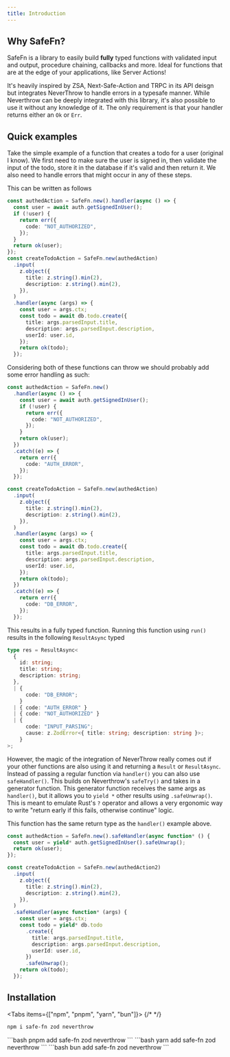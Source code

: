 ```yaml
---
title: Introduction
---
```



## Why SafeFn?

SafeFn is a library to easily build **fully** typed functions with validated input and output, procedure chaining, callbacks and more. Ideal for functions that are at the edge of your applications, like Server Actions!

It's heavily inspired by ZSA, Next-Safe-Action and TRPC in its API deisgn but integrates NeverThrow to handle errors in a typesafe manner.
While Neverthrow can be deeply integrated with this library, it's also possible to use it without any knowledge of it. The only requirement is that your handler returns either an `Ok` or `Err`.

## Quick examples

Take the simple example of a function that creates a todo for a user (original I know).
We first need to make sure the user is signed in, then validate the input of the todo, store it in the database if it's valid and then return it. We also need to handle errors that might occur in any of these steps.

This can be written as follows

```ts
const authedAction = SafeFn.new().handler(async () => {
  const user = await auth.getSignedInUser();
  if (!user) {
    return err({
      code: "NOT_AUTHORIZED",
    });
  }
  return ok(user);
});
const createTodoAction = SafeFn.new(authedAction)
  .input(
    z.object({
      title: z.string().min(2),
      description: z.string().min(2),
    }),
  )
  .handler(async (args) => {
    const user = args.ctx;
    const todo = await db.todo.create({
      title: args.parsedInput.title,
      description: args.parsedInput.description,
      userId: user.id,
    });
    return ok(todo);
  });
```

Considering both of these functions can throw we should probably add some error handling as such:

```ts
const authedAction = SafeFn.new()
  .handler(async () => {
    const user = await auth.getSignedInUser();
    if (!user) {
      return err({
        code: "NOT_AUTHORIZED",
      });
    }
    return ok(user);
  })
  .catch((e) => {
    return err({
      code: "AUTH_ERROR",
    });
  });

const createTodoAction = SafeFn.new(authedAction)
  .input(
    z.object({
      title: z.string().min(2),
      description: z.string().min(2),
    }),
  )
  .handler(async (args) => {
    const user = args.ctx;
    const todo = await db.todo.create({
      title: args.parsedInput.title,
      description: args.parsedInput.description,
      userId: user.id,
    });
    return ok(todo);
  })
  .catch((e) => {
    return err({
      code: "DB_ERROR",
    });
  });
```

This results in a fully typed function. Running this function using `run()` results in the following `ResultAsync` typed

```ts
type res = ResultAsync<
  {
    id: string;
    title: string;
    description: string;
  },
  | {
      code: "DB_ERROR";
    }
  | { code: "AUTH_ERROR" }
  | { code: "NOT_AUTHORIZED" }
  | {
      code: "INPUT_PARSING";
      cause: z.ZodError<{ title: string; description: string }>;
    }
>;
```

However, the magic of the integration of NeverThrow really comes out if your other functions are also using it and returning a `Result` or `ResultAsync`. Instead of passing a regular function via `handler()` you can also use `safeHandler()`.
This builds on Neverthrow's `safeTry()` and takes in a generator function. This generator function receives the same args as `handler()`, but it allows you to `yield *` other results using `.safeUnwrap()`.
This is meant to emulate Rust's `?` operator and allows a very ergonomic way to write "return early if this fails, otherwise continue" logic.

This function has the same return type as the `handler()` example above.

```ts
const authedAction = SafeFn.new().safeHandler(async function* () {
  const user = yield* auth.getSignedInUser().safeUnwrap();
  return ok(user);
});

const createTodoAction = SafeFn.new(authedAction2)
  .input(
    z.object({
      title: z.string().min(2),
      description: z.string().min(2),
    }),
  )
  .safeHandler(async function* (args) {
    const user = args.ctx;
    const todo = yield* db.todo
      .create({
        title: args.parsedInput.title,
        description: args.parsedInput.description,
        userId: user.id,
      })
      .safeUnwrap();
    return ok(todo);
  });
```

## Installation

<Tabs items={["npm", "pnpm", "yarn", "bun"]}>
{/* <!-- prettier-ignore --> */}
  <Tab value="npm">
  ```bash 
  npm i safe-fn zod neverthrow
  ```
  </Tab>
  
  <Tab value="pnpm">
  ```bash 
  pnpm add safe-fn zod neverthrow
  ```
  </Tab>
  <Tab value="yarn">
  ```bash 
  yarn add safe-fn zod neverthrow
  ```
  </Tab>
  <Tab value="bun">
  ```bash 
  bun add safe-fn zod neverthrow
  ```
  </Tab>
</Tabs>

<Cards>
  <Card title="Creating a SafeFn" href="/docs/create/instantiate" />
</Cards>
